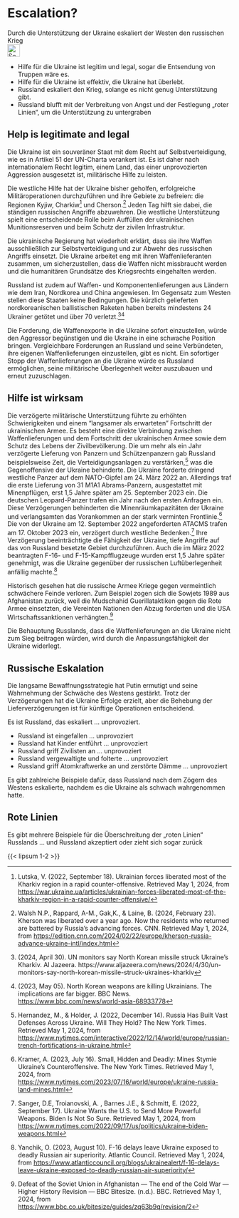 # Escalation? {#sec-ruwar-escalation}

::: {.callout-caution title=„Myth“}
Durch die Unterstützung der Ukraine eskaliert der Westen den russischen Krieg
[<br>![Search for topic in EUvsDisinfo](../all_common_img/EUvsDisinfo_400x240.jpg){height=2em}](https://euvsdisinfo.eu/disinformation-cases/?text=(escalation%7Cescalate)&sort=relevance)
:::

::: {.callout-tip title=„Truth“}
- Hilfe für die Ukraine ist legitim und legal, sogar die Entsendung von Truppen wäre es.
- Hilfe für die Ukraine ist effektiv, die Ukraine hat überlebt.
- Russland eskaliert den Krieg, solange es nicht genug Unterstützung gibt.
- Russland blufft mit der Verbreitung von Angst und der Festlegung „roter Linien“, um die Unterstützung zu untergraben
:::

## Help is legitimate and legal


Die Ukraine ist ein souveräner Staat mit dem Recht auf Selbstverteidigung, wie es in Artikel 51 der UN-Charta verankert ist. Es ist daher nach internationalem Recht legitim, einem Land, das einer unprovozierten Aggression ausgesetzt ist, militärische Hilfe zu leisten.

Die westliche Hilfe hat der Ukraine bisher geholfen, erfolgreiche Militäroperationen durchzuführen und ihre Gebiete zu befreien: die Regionen Kyjiw, Charkiw[^70] und Cherson.[^71] Jeden Tag hilft sie dabei, die ständigen russischen Angriffe abzuwehren. Die westliche Unterstützung spielt eine entscheidende Rolle beim Auffüllen der ukrainischen Munitionsreserven und beim Schutz der zivilen Infrastruktur.

Die ukrainische Regierung hat wiederholt erklärt, dass sie ihre Waffen ausschließlich zur Selbstverteidigung und zur Abwehr des russischen Angriffs einsetzt. Die Ukraine arbeitet eng mit ihren Waffenlieferanten zusammen, um sicherzustellen, dass die Waffen nicht missbraucht werden und die humanitären Grundsätze des Kriegsrechts eingehalten werden. 

Russland ist zudem auf Waffen- und Komponentenlieferungen aus Ländern wie dem Iran, Nordkorea und China angewiesen. Im Gegensatz zum Westen stellen diese Staaten keine Bedingungen. Die kürzlich gelieferten nordkoreanischen ballistischen Raketen haben bereits mindestens 24 Ukrainer getötet und über 70 verletzt.[^72][^73]

Die Forderung, die Waffenexporte in die Ukraine sofort einzustellen, würde den Aggressor begünstigen und die Ukraine in eine schwache Position bringen. Vergleichbare Forderungen an Russland und seine Verbündeten, ihre eigenen Waffenlieferungen einzustellen, gibt es nicht. Ein sofortiger Stopp der Waffenlieferungen an die Ukraine würde es Russland ermöglichen, seine militärische Überlegenheit weiter auszubauen und erneut zuzuschlagen.


## Hilfe ist wirksam

Die verzögerte militärische Unterstützung führte zu erhöhten Schwierigkeiten und einem “langsamer als erwarteten” Fortschritt der ukrainischen Armee. Es besteht eine direkte Verbindung zwischen Waffenlieferungen und dem Fortschritt der ukrainischen Armee sowie dem Schutz des Lebens der Zivilbevölkerung. Die um mehr als ein Jahr verzögerte Lieferung von Panzern und Schützenpanzern gab Russland beispielsweise Zeit, die Verteidigungsanlagen zu verstärken,[^74] was die Gegenoffensive der Ukraine behinderte. Die Ukraine forderte dringend westliche Panzer auf dem NATO-Gipfel am 24\. März 2022 an. Allerdings traf die erste Lieferung von 31 M1A1 Abrams-Panzern, ausgestattet mit Minenpflügen, erst 1,5 Jahre später am 25\. September 2023 ein. Die deutschen Leopard-Panzer trafen ein Jahr nach den ersten Anfragen ein. Diese Verzögerungen behinderten die Minenräumkapazitäten der Ukraine und verlangsamten das Vorankommen an der stark verminten Frontlinie.[^75] Die von der Ukraine am 12\. September 2022 angeforderten ATACMS trafen am 17\. Oktober 2023 ein, verzögert durch westliche Bedenken.[^76] Ihre Verzögerung beeinträchtigte die Fähigkeit der Ukraine, tiefe Angriffe auf das von Russland besetzte Gebiet durchzuführen. Auch die im März 2022 beantragten F-16- und F-15-Kampfflugzeuge wurden erst 1,5 Jahre später genehmigt, was die Ukraine gegenüber der russischen Luftüberlegenheit anfällig machte.[^77]

Historisch gesehen hat die russische Armee Kriege gegen vermeintlich schwächere Feinde verloren. Zum Beispiel zogen sich die Sowjets 1989 aus Afghanistan zurück, weil die Mudschahid Guerillataktiken gegen die Rote Armee einsetzten, die Vereinten Nationen den Abzug forderten und die USA Wirtschaftssanktionen verhängten.[^78]

Die Behauptung Russlands, dass die Waffenlieferungen an die Ukraine nicht zum Sieg beitragen würden, wird durch die Anpassungsfähigkeit der Ukraine widerlegt. 

## Russische Eskalation

Die langsame Bewaffnungsstrategie hat Putin ermutigt und seine Wahrnehmung der Schwäche des Westens gestärkt. Trotz der Verzögerungen hat die Ukraine Erfolge erzielt, aber die Behebung der Lieferverzögerungen ist für künftige Operationen entscheidend. 

Es ist Russland, das eskaliert ... unprovoziert. 

- Russland ist eingefallen ... unprovoziert
- Russland hat Kinder entführt ... unprovoziert
- Russland griff Zivilisten an ... unprovoziert
- Russland vergewaltigte und folterte ... unprovoziert
- Russland griff Atomkraftwerke an und zerstörte Dämme ... unprovoziert

Es gibt zahlreiche Beispiele dafür, dass Russland nach dem Zögern des Westens eskalierte, nachdem es die Ukraine als schwach wahrgenommen hatte.

## Rote Linien

Es gibt mehrere Beispiele für die Überschreitung der „roten Linien“ Russlands ... und Russland akzeptiert oder zieht sich sogar zurück

{{< lipsum 1-2 >}}



[^70]:  Lutska, V. (2022, September 18). Ukrainian forces liberated most of the Kharkiv region in a rapid counter-offensive. Retrieved May 1, 2024, from [https://war.ukraine.ua/articles/ukrainian-forces-liberated-most-of-the-kharkiv-region-in-a-rapid-counter-offensive/](https://war.ukraine.ua/articles/ukrainian-forces-liberated-most-of-the-kharkiv-region-in-a-rapid-counter-offensive/) 

[^71]:  Walsh N.P., Rappard, A-M., Gak,K., & Laine, B. (2024, February 23). Kherson was liberated over a year ago. Now the residents who returned are battered by Russia’s advancing forces. CNN. Retrieved May 1, 2024, from [https://edition.cnn.com/2024/02/22/europe/kherson-russia-advance-ukraine-intl/index.html](https://edition.cnn.com/2024/02/22/europe/kherson-russia-advance-ukraine-intl/index.html) 

[^72]:  (2024, April 30). UN monitors say North Korean missile struck Ukraine’s Kharkiv. Al Jazeera. https://www.aljazeera.com/news/2024/4/30/un-monitors-say-north-korean-missile-struck-ukraines-kharkiv

[^73]:  (2023, May 05). North Korean weapons are killing Ukrainians. The implications are far bigger. BBC News. [https://www.bbc.com/news/world-asia-68933778](https://www.bbc.com/news/world-asia-68933778) 

[^74]:  Hernandez, M., & Holder, J. (2022, December 14). Russia Has Built Vast Defenses Across Ukraine. Will They Hold? The New York Times. Retrieved May 1, 2024, from [https://www.nytimes.com/interactive/2022/12/14/world/europe/russian-trench-fortifications-in-ukraine.html](https://www.nytimes.com/interactive/2022/12/14/world/europe/russian-trench-fortifications-in-ukraine.html) 

[^75]:  Kramer, A. (2023, July 16). Small, Hidden and Deadly: Mines Stymie Ukraine’s Counteroffensive. The New York Times. Retrieved May 1, 2024, from [https://www.nytimes.com/2023/07/16/world/europe/ukraine-russia-land-mines.html](https://www.nytimes.com/2023/07/16/world/europe/ukraine-russia-land-mines.html) 

[^76]:  Sanger, D.E, Troianovski, A. , Barnes J.E., & Schmitt, E. (2022, September 17). Ukraine Wants the U.S. to Send More Powerful Weapons. Biden Is Not So Sure. Retrieved May 1, 2024, from [https://www.nytimes.com/2022/09/17/us/politics/ukraine-biden-weapons.html](https://www.nytimes.com/2022/09/17/us/politics/ukraine-biden-weapons.html) 

[^77]:  Yanchik, O. (2023, August 10). F-16 delays leave Ukraine exposed to deadly Russian air superiority. Atlantic Council. Retrieved May 1, 2024, from [https://www.atlanticcouncil.org/blogs/ukrainealert/f-16-delays-leave-ukraine-exposed-to-deadly-russian-air-superiority/](https://www.atlanticcouncil.org/blogs/ukrainealert/f-16-delays-leave-ukraine-exposed-to-deadly-russian-air-superiority/) 

[^78]:  Defeat of the Soviet Union in Afghanistan — The end of the Cold War — Higher History Revision — BBC Bitesize. (n.d.). BBC. Retrieved May 1, 2024, from [https://www.bbc.co.uk/bitesize/guides/zq63b9q/revision/2](https://www.bbc.co.uk/bitesize/guides/zq63b9q/revision/2) 






